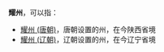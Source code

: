 '''耀州'''，可以指：
*[[耀州_(唐朝)|耀州 (唐朝)]]，唐朝设置的州，在今陕西省境
*[[耀州_(辽朝)|耀州 (辽朝)]]，辽朝设置的州，在今辽宁省境

{{Disambig|Y|cat=二字中国州名消歧义}}
